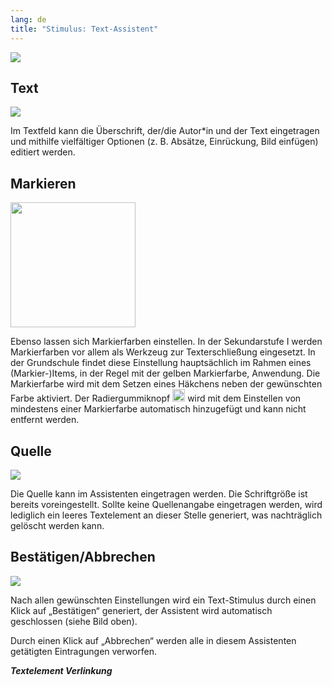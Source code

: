 ```yaml
---
lang: de
title: "Stimulus: Text-Assistent"
---
```


![](Text_ST_Main_Grafik.png)

## Text

![](Text_ST_Text_Grafik.png)

Im Textfeld kann die Überschrift, der/die Autor*in und der Text eingetragen und mithilfe vielfältiger Optionen (z. B. Absätze, Einrückung, Bild einfügen) editiert werden. 

## Markieren

![](Text_ST_Markieren_Grafik.png){width=200}

Ebenso lassen sich Markierfarben einstellen. In der Sekundarstufe I werden Markierfarben vor allem als Werkzeug zur Texterschließung eingesetzt. In der Grundschule findet diese Einstellung hauptsächlich im Rahmen eines (Markier-)Items, in der Regel mit der gelben Markierfarbe, Anwendung. Die Markierfarbe wird mit dem Setzen eines Häkchens neben der gewünschten Farbe aktiviert. Der Radiergummiknopf ![](Text_ST_Radiergummiknopf_Grafik.png){width=20} wird mit dem Einstellen von mindestens einer Markierfarbe automatisch hinzugefügt und kann nicht entfernt werden.

## Quelle

![](Text_ST_Quelle_Grafik.png)

Die Quelle kann im Assistenten eingetragen werden. Die Schriftgröße ist bereits voreingestellt. Sollte keine Quellenangabe eingetragen werden, wird lediglich ein leeres Textelement an dieser Stelle generiert, was nachträglich gelöscht werden kann. 

## Bestätigen/Abbrechen

![](Text_ST_BestatigenAbbrechen_Grafik.png)

Nach allen gewünschten Einstellungen wird ein Text-Stimulus durch einen Klick auf „Bestätigen“ generiert, der Assistent wird automatisch geschlossen (siehe Bild oben). 

Durch einen Klick auf „Abbrechen“ werden alle in diesem Assistenten getätigten Eintragungen verworfen. 

***Textelement Verlinkung***
